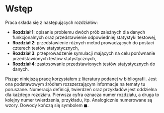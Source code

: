# Wstęp {-}

```{=latex}
\fancyhead[LO]{\textbf{\small{Wstęp}}}
\renewcommand{\headrulewidth}{0.5pt}
```

Praca składa się z następujących rozdziałów:

- **Rozdział 1**: opisanie problemu dwóch prób zależnych dla danych funkcjonalnych oraz przedstawienie odpowiedniej statystyki testowej,
- **Rozdział 2**: przedstawienie różnych metod prowadzących do postaci czterech testów statystycznych,
- **Rozdział 3**: przeprowadzenie symulacji mających na celu porównanie \textcolor{blue}{własności skończenie próbkowych} przedstawionych testów statystycznych, \textcolor{blue}{tj. kontroli błędu pierwszego rodzaju i mocy testu,}
- **Rozdział 4**: zastosowanie przedstawionych testów statystycznych do \textcolor{blue}{rzeczywistych} danych.

Pisząc niniejszą pracę korzystałem z literatury podanej w bibliografii. Jest ona podstawowym źródłem rozszerzającym informacje na tematy tu poruszane. Numeracja definicji, twierdzeń oraz przykładów jest oddzielna dla każdego rozdziału. Pierwsza cyfra oznacza numer rozdziału, a druga to kolejny numer twierdzenia, przykładu, itp. Analogicznie numerowane są wzory. Dowody kończą się symbolem $\blacksquare$.
